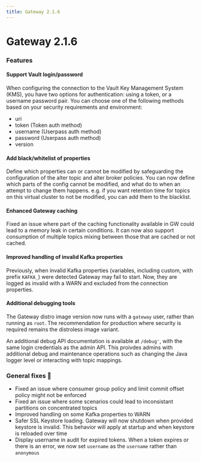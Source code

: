 ```yaml
---
title: Gateway 2.1.6
---
```

#  Gateway 2.1.6

### Features

#### Support Vault login/password

When configuring the connection to the Vault Key Management System (KMS), you have two options for authentication: using a token, or a username password pair. You can choose one of the following methods based on your security requirements and environment:

- uri
- token (Token auth method)
- username (Userpass auth method)
- password (Userpass auth method)
- version

#### Add black/whitelist of properties

Define which properties can or cannot be modified by safeguarding the configuration of the alter topic and alter broker policies. You can now define which parts of the config cannot be modified, and what do to when an attempt to change them happens. e.g. if you want retention time for topics on this virtual cluster to not be modified, you can add them to the blacklist.

#### Enhanced Gateway caching

Fixed an issue where part of the caching functionality available in GW could lead to a memory leak in certain conditions. It can now also support consumption of multiple topics mixing between those that are cached or not cached.

#### Improved handling of invalid Kafka properties

Previously, when invalid Kafka properties (variables, including custom, with prefix `KAFKA_`) were detected Gateway may fail to start. Now, they are logged as invalid with a WARN and excluded from the connection properties.

#### Additional debugging tools

The Gateway distro image version now runs with a `gateway` user, rather than running as `root`. The recommendation for production where security is required remains the distroless image variant.

An additional debug API documentation is available at `/debug'`, with the same login credentials as the admin API. This proivdes admins with additional debug and maintenance operations such as changing the Java logger level or interacting with topic mappings.

### General fixes 🔨

- Fixed an issue where consumer group policy and limit commit offset policy might not be enforced
- Fixed an issue where some scenarios could lead to inconsistant partitions on concentrated topics
- Improved handling on some Kafka properties to WARN
- Safer SSL Keystore loading. Gateway will now shutdown when provided keystore is invalid. This behavior will apply at startup and when keystore is reloaded over time
- Display username in audit for expired tokens. When a token expires or there is an error, we now set `username` as the `username` rather than `anonymous`
